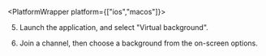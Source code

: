

<PlatformWrapper platform={["ios","macos"]}>

<TestFirstSteps />

5. Launch the application, and select "Virtual background".

6. Join a channel, then choose a background from the on-screen options.
</PlatformWrapper>
